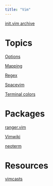 ```yaml
---
title: "Vim"
---
```


[init.vim archive](vfile:vim_init_archive.vim)


# Topics

[Options](vim_options)

[Mapping](vim_mapping)

[Regex](vim_regex)

[Spacevim](vim_spacevim)

[Terminal colors](vim_term_colors)

# Packages

[ranger.vim](vim_ranger)

[Vimwiki](vim_vimwiki)

[neoterm](vim_neoterm)

# Resources

[vimcasts](http://vimcasts.org)
